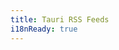 ```yaml
---
title: Tauri RSS Feeds
i18nReady: true
---
```



<LinkCard 
  title="All updates" 
  description="Get notified about any updates across the entire site." 
  href="/feed.xml" 
/>

<LinkCard 
  title="Blog updates" 
  description="Stay up-to-date with the latest blog posts and articles." 
  href="/blog/rss.xml" 
/>

<LinkCard 
  title="Pages updates" 
  description="Receive updates for the main website pages." 
  href="/pages.xml" 
/>
